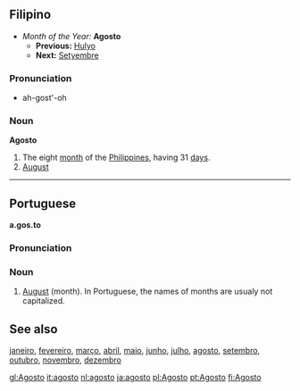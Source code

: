==Filipino==
*''Month of the Year:'' '''Agosto'''
**'''Previous:''' [[Hulyo]]
**'''Next:''' [[Setyembre]]

===Pronunciation===
*ah-gost'-oh

===Noun===
'''Agosto'''
#The eight [[month]] of the [[Philippines]], having 31 [[day]]s.
#[[August]]

----
==Portuguese==
'''a.gos.to'''

===Pronunciation===

===Noun===

#[[August]] (month). In Portuguese, the names of months are usualy not capitalized.

==See also==
[[janeiro]], [[fevereiro]], [[março]], [[abril]], [[maio]], [[junho]], [[julho]], [[agosto]], [[setembro]], [[outubro]], [[novembro]], [[dezembro]]

[[gl:Agosto]]
[[it:agosto]]
[[nl:agosto]]
[[ja:agosto]]
[[pl:Agosto]]
[[pt:Agosto]]
[[fi:Agosto]]